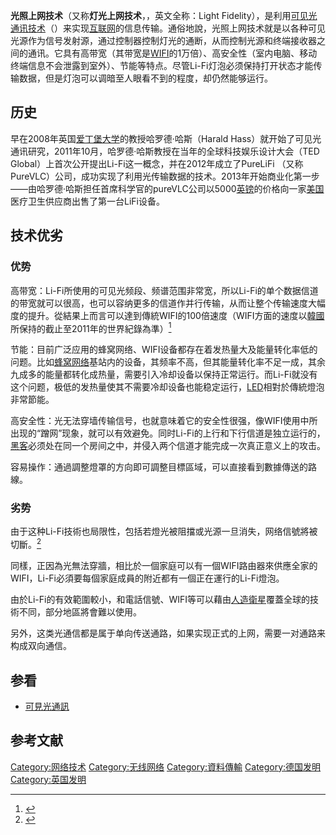 {{NoteTA|G1=IT}}
{{Infobox protocol
| name      = Li-Fi
| image     = 
| caption   = 
| developer = 
| introdate = {{Start date and age|2011|3}}
| industry  = [[数据传输|數碼通訊]]
| connector = [[可見光通訊|可見光通訊]]
| hardware  = 
| range     = [[可见光|可見光譜]]、[[紫外线|紫外线]]和[[紅外線|紅外線]]輻射
}}
'''光照上网技术'''（又称'''灯光上网技术'''，{{lang-en|Li-Fi}}，英文全称：Light Fidelity），是利用[[可见光通讯技术|可见光通讯技术]]（{{lang|en|VLC}}）来实现[[互联网|互联网]]的信息传输。通俗地說，光照上网技术就是以各种可见光源作为信号发射源，通过控制器控制灯光的通断，从而控制光源和终端接收器之间的通讯。它具有高带宽（其带宽是[[WIFI|WIFI]]的1万倍）、高安全性（室内电脑、移动终端信息不会泄露到室外）、节能等特点。尽管Li-Fi灯泡必须保持打开状态才能传输数据，但是灯泡可以调暗至人眼看不到的程度，却仍然能够运行。

==历史==
早在2008年英国[[爱丁堡大学|爱丁堡大学]]的教授哈罗德·哈斯（Harald Hass）就开始了可见光通讯研究，2011年10月，哈罗德·哈斯教授在当年的全球科技娱乐设计大会（TED Global）上首次公开提出Li-Fi这一概念，并在2012年成立了PureLiFi （又称PureVLC）公司，成功实现了利用光传输数据的技术。2013年开始商业化第一步——由哈罗德·哈斯担任首席科学官的pureVLC公司以5000[[英镑|英镑]]的价格向一家[[美国|美国]]医疗卫生供应商出售了第一台LiFi设备。

==技术优劣==
===优势===
高带宽：Li-Fi所使用的可见光频段、频谱范围非常宽，所以Li-Fi的单个数据信道的带宽就可以很高，也可以容纳更多的信道作并行传输，从而让整个传输速度大幅度的提升。從結果上而言可以達到傳統WIFI的100倍速度（WIFI方面的速度以[[韓國|韓國]]所保持的截止至2011年的世界紀錄為準）<ref>{{Cite web |url=https://www.ted.com/talks/harald_haas_wireless_data_from_every_light_bulb |title=存档副本 |accessdate=2016-04-14 |archive-date=2016-04-14 |archive-url=https://web.archive.org/web/20160414202111/http://www.ted.com/talks/harald_haas_wireless_data_from_every_light_bulb |dead-url=no }}</ref>

节能：目前广泛应用的蜂窝网络、WIFI设备都存在着发热量大及能量转化率低的问题。比如[[蜂窝网络|蜂窝网络]]基站内的设备，其频率不高，但其能量转化率不足一成，其余九成多的能量都转化成热量，需要引入冷却设备以保持正常运行。而Li-Fi就没有这个问题，极低的发热量使其不需要冷却设备也能稳定运行，[[LED|LED]]相對於傳統燈泡非常節能。

高安全性：光无法穿墙传输信号，也就意味着它的安全性很强，像WIFI使用中所出现的“蹭网”现象，就可以有效避免。同时Li-Fi的上行和下行信道是独立运行的，[[黑客|黑客]]必须处在同一个房间之中，并侵入两个信道才能完成一次真正意义上的攻击。

容易操作：通過調整燈罩的方向即可調整目標區域，可以直接看到數據傳送的路線。

===劣势===
由于这种Li-Fi技術也局限性，包括若燈光被阻擋或光源一旦消失，网络信號將被切斷。<ref>{{cite web | url=http://www.ettoday.net/news/20131016/282796.htm | title=復旦大學研發「燈光上網」　LiFi將可取代WiFi？ | publisher=东森新闻网 | accessdate=2013-10-19 | archive-date=2013-10-19 | archive-url=https://web.archive.org/web/20131019005519/http://www.ettoday.net/news/20131016/282796.htm | dead-url=no }}</ref>

同樣，正因為光無法穿牆，相比於一個家庭可以有一個WIFI路由器來供應全家的WIFI，Li-Fi必須要每個家庭成員的附近都有一個正在運行的Li-Fi燈泡。

由於Li-Fi的有效範圍較小，和電話信號、WIFI等可以藉由[[人造衛星|人造衛星]]覆蓋全球的技術不同，部分地區將會難以使用。

另外，这类光通信都是属于单向传送通路，如果实现正式的上网，需要一对通路来构成双向通信。

== 参看 ==
* [[可見光通訊|可見光通訊]]

== 参考文献 ==
{{Reflist}}

[[Category:网络技术|Category:网络技术]]
[[Category:无线网络|Category:无线网络]]
[[Category:資料傳輸|Category:資料傳輸]]
[[Category:德国发明|Category:德国发明]]
[[Category:英国发明|Category:英国发明]]